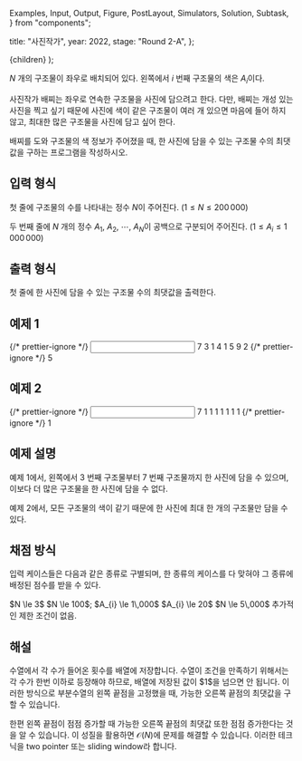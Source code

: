   Examples,
  Input,
  Output,
  Figure,
  PostLayout,
  Simulators,
  Solution,
  Subtask,
} from "components";

  title: "사진작가",
  year: 2022,
  stage: "Round 2-A",
};

  <PostLayout meta={meta}>{children}</PostLayout>
);

$N$ 개의 구조물이 좌우로 배치되어 있다.
왼쪽에서 $i$ 번째 구조물의 색은 $A_i$이다.

사진작가 배찌는 좌우로 연속한 구조물을 사진에 담으려고 한다.
다만, 배찌는 개성 있는 사진을 찍고 싶기 때문에
사진에 색이 같은 구조물이 여러 개 있으면 마음에 들어 하지 않고,
최대한 많은 구조물을 사진에 담고 싶어 한다.

배찌를 도와 구조물의 색 정보가 주어졌을 때,
한 사진에 담을 수 있는 구조물 수의 최댓값을 구하는
프로그램을 작성하시오.

## 입력 형식

첫 줄에 구조물의 수를 나타내는 정수 $N$이 주어진다.
($1 \le N \le 200\,000$)

두 번째 줄에 $N$ 개의 정수
$A_{1}$, $A_{2}$, $\cdots$, $A_{N}$이 공백으로 구분되어 주어진다.
($1 \le A_{i} \le 1\,000\,000$)

## 출력 형식

첫 줄에 한 사진에 담을 수 있는 구조물 수의 최댓값을 출력한다.

## 예제 1

<Examples>
  {/* prettier-ignore */}
  <Input>
7
3 1 4 1 5 9 2
  </Input>
  {/* prettier-ignore */}
  <Output>
5
  </Output>
</Examples>

## 예제 2

<Examples>
  {/* prettier-ignore */}
  <Input>
7
1 1 1 1 1 1 1
  </Input>
  {/* prettier-ignore */}
  <Output>
1
  </Output>
</Examples>

## 예제 설명

예제 1에서, 왼쪽에서 $3$ 번째 구조물부터 $7$ 번째 구조물까지
한 사진에 담을 수 있으며,
이보다 더 많은 구조물을 한 사진에 담을 수 없다.

예제 2에서, 모든 구조물의 색이 같기 때문에
한 사진에 최대 한 개의 구조물만 담을 수 있다.

## 채점 방식

입력 케이스들은 다음과 같은 종류로 구별되며, 한 종류의 케이스를 다 맞혀야 그 종류에 배정된 점수를 받을 수 있다.

<Subtask index={1} score={7}>
  $N \le 3$
</Subtask>
<Subtask index={2} score={21}>
  $N \le 100$; $A_{i} \le 1\,000$
</Subtask>
<Subtask index={3} score={13}>
  $A_{i} \le 20$
</Subtask>
<Subtask index={4} score={25}>
  $N \le 5\,000$
</Subtask>
<Subtask index={5} score={34}>
  추가적인 제한 조건이 없음.
</Subtask>

## 해설

<Solution>
수열에서 각 수가 들어온 횟수를 배열에 저장합니다. 수열이 조건을 만족하기 위해서는 각 수가 한번 이하로 등장해야 
하므로, 배열에 저장된 값이 $1$을 넘으면 안 됩니다. 이러한 방식으로 부분수열의 왼쪽 끝점을 고정했을 때, 가능한 
오른쪽 끝점의 최댓값을 구할 수 있습니다.

한편 왼쪽 끝점이 점점 증가할 때 가능한 오른쪽 끝점의 최댓값 또한 점점
증가한다는 것을 알 수 있습니다. 이 성질을 활용하면 $\mathcal{O}(N)$에 문제를 해결할 수 있습니다. 이러한 테크닉을 
two pointer 또는 sliding window라 합니다.
</Solution>